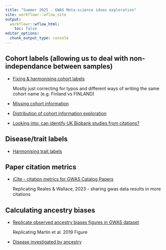 ```yaml
---
title: "Summer 2025 - GWAS Meta-science ideas exploration"
site: workflowr::wflow_site
output:
  workflowr::wflow_html:
    toc: false
editor_options:
  chunk_output_type: console
---
```


## Cohort labels (allowing us to deal with non-independance between samples)

-   [Fixing & harmonising cohort labels](correcting_cohort_names.html)

    Mostly just correcting for typos and different ways of writing the same cohort name (e.g. Finland vs FINLAND)

-   [Missing cohort information](missing_cohort_info.html) 

-   [Distribution of cohort information exploration](cohort_dist.html)

-   [Looking into: can identify UK Biobank studies from citations?](collapse_cohorts.html)


## Disease/trait labels 

-   [Harmonising trait labels](collapse_traits.Rmd)

## Paper citation metrics

-  [iCite - citation metrics for GWAS Catalog Papers](icite_rcr.html)

    Replicating Reales & Wallace, 2023 - sharing gwas data results in more citations

## Calculating ancestry biases 

-   [Replicate observed ancestry biases figures in GWAS dataset](replication_ancestry_bias.html)
    
    Replicating Martin et al. 2019 Figure 
    
-  [Disease investigated by ancestry](disease_inves_by_ancest.html)


